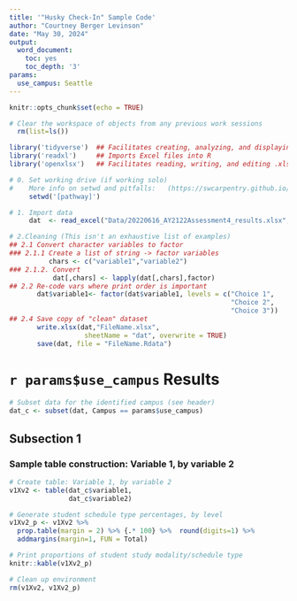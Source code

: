 ---
title: '"Husky Check-In" Sample Code'
author: "Courtney Berger Levinson"
date: "May 30, 2024"
output:
  word_document:
    toc: yes
    toc_depth: '3'
params:
  use_campus: Seattle
---

```{r setup, include=FALSE}
knitr::opts_chunk$set(echo = TRUE)

# Clear the workspace of objects from any previous work sessions
  rm(list=ls())

library('tidyverse')  ## Facilitates creating, analyzing, and displaying tidy data
library('readxl')     ## Imports Excel files into R
library('openxlsx')   ## Facilitates reading, writing, and editing .xlsx (Microsoft Excel) files
```

```{r data, echo=FALSE}
# 0. Set working drive (if working solo)       
#    More info on setwd and pitfalls:   (https://swcarpentry.github.io/r-novice-inflammation/06-best-practices-R.html#be-careful-when-using-setwd)
     setwd('[pathway]')

# 1. Import data
     dat  <- read_excel("Data/20220616_AY2122Assessment4_results.xlsx", sheet = "qdat")

# 2.Cleaning (This isn't an exhaustive list of examples)
## 2.1 Convert character variables to factor 
### 2.1.1 Create a list of string -> factor variables
          chars <- c("variable1","variable2")
### 2.1.2. Convert
           dat[,chars] <- lapply(dat[,chars],factor)
## 2.2 Re-code vars where print order is important
       dat$variable1<- factor(dat$variable1, levels = c("Choice 1",
                                                        "Choice 2",
                                                        "Choice 3"))
## 2.4 Save copy of "clean" dataset
       write.xlsx(dat,"FileName.xlsx",
                   sheetName = "dat", overwrite = TRUE)
       save(dat, file = "FileName.Rdata")
```
\newpage
# `r params$use_campus` Results
```{r campus, echo=FALSE}
# Subset data for the identified campus (see header)
dat_c <- subset(dat, Campus == params$use_campus)
```
## Subsection 1
### Sample table construction: Variable 1, by variable 2 
```{r sched, echo=FALSE}
# Create table: Variable 1, by variable 2  
v1Xv2 <- table(dat_c$variable1,
               dat_c$variable2)

# Generate student schedule type percentages, by level
v1Xv2_p <- v1Xv2 %>%
  prop.table(margin = 2) %>% {.* 100} %>%  round(digits=1) %>%
  addmargins(margin=1, FUN = Total)

# Print proportions of student study modality/schedule type
knitr::kable(v1Xv2_p)

# Clean up environment
rm(v1Xv2, v1Xv2_p)
```